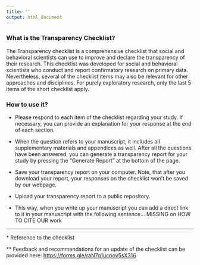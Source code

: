 ```yaml
---
title: ''
output: html_document
---
```


### What is the Transparency Checklist?

The Transparency checklist is a comprehensive checklist that social and behavioral scientists can use to improve and declare the transparency of their research.  This checklist was developed for social and behavioral scientists who conduct and report confirmatory research on primary data. Nevertheless, several of the checklist items may also be relevant for other approaches and disciplines. For purely exploratory research, only the last 5 items of the short checklist apply. 

### How to use it?

- Please respond to each item of the checklist regarding your study. If necessary, you can provide an explanation for your response at the end of each section. 

- When the question refers to your manuscript, it includes all supplementary materials and appendices as well.
After all the questions have been answered, you can generate a transparency report for your study by pressing the “Generate Report” at the bottom of the page. 

- Save your transparency report on your computer. Note, that after you download your report, your responses on the checklist won’t be saved by our webpage.

- Upload your transparency report to a public repository.

- This way, when you write up your manuscript you can add a direct link to it in your manuscript with the following sentence… MISSING on HOW TO CITE OUR work

-----

\* Reference to the checklist

\*\* Feedback and recommendations for an update of the checklist can be provided here: [https://forms.gle/raN7q1ucpov5sX316](https://forms.gle/raN7q1ucpov5sX316)



